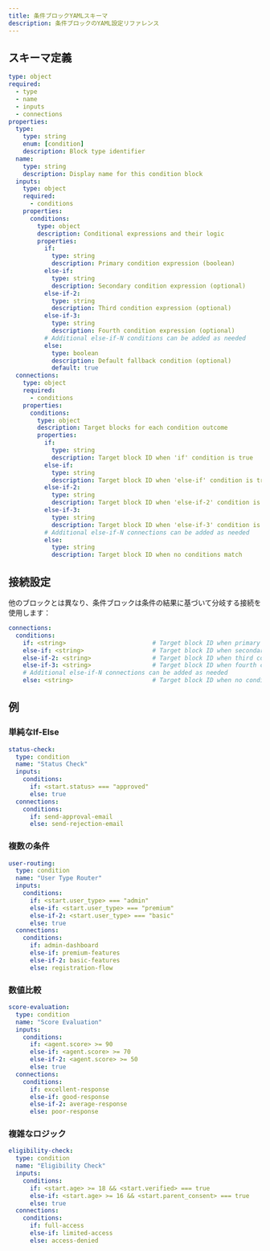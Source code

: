 ```yaml
---
title: 条件ブロックYAMLスキーマ
description: 条件ブロックのYAML設定リファレンス
---
```


## スキーマ定義

```yaml
type: object
required:
  - type
  - name
  - inputs
  - connections
properties:
  type:
    type: string
    enum: [condition]
    description: Block type identifier
  name:
    type: string
    description: Display name for this condition block
  inputs:
    type: object
    required:
      - conditions
    properties:
      conditions:
        type: object
        description: Conditional expressions and their logic
        properties:
          if:
            type: string
            description: Primary condition expression (boolean)
          else-if:
            type: string
            description: Secondary condition expression (optional)
          else-if-2:
            type: string
            description: Third condition expression (optional)
          else-if-3:
            type: string
            description: Fourth condition expression (optional)
          # Additional else-if-N conditions can be added as needed
          else:
            type: boolean
            description: Default fallback condition (optional)
            default: true
  connections:
    type: object
    required:
      - conditions
    properties:
      conditions:
        type: object
        description: Target blocks for each condition outcome
        properties:
          if:
            type: string
            description: Target block ID when 'if' condition is true
          else-if:
            type: string
            description: Target block ID when 'else-if' condition is true
          else-if-2:
            type: string
            description: Target block ID when 'else-if-2' condition is true
          else-if-3:
            type: string
            description: Target block ID when 'else-if-3' condition is true
          # Additional else-if-N connections can be added as needed
          else:
            type: string
            description: Target block ID when no conditions match
```

## 接続設定

他のブロックとは異なり、条件ブロックは条件の結果に基づいて分岐する接続を使用します：

```yaml
connections:
  conditions:
    if: <string>                        # Target block ID when primary condition is true
    else-if: <string>                   # Target block ID when secondary condition is true (optional)
    else-if-2: <string>                 # Target block ID when third condition is true (optional)
    else-if-3: <string>                 # Target block ID when fourth condition is true (optional)
    # Additional else-if-N connections can be added as needed
    else: <string>                      # Target block ID when no conditions match (optional)
```

## 例

### 単純なIf-Else

```yaml
status-check:
  type: condition
  name: "Status Check"
  inputs:
    conditions:
      if: <start.status> === "approved"
      else: true
  connections:
    conditions:
      if: send-approval-email
      else: send-rejection-email
```

### 複数の条件

```yaml
user-routing:
  type: condition
  name: "User Type Router"
  inputs:
    conditions:
      if: <start.user_type> === "admin"
      else-if: <start.user_type> === "premium"
      else-if-2: <start.user_type> === "basic"
      else: true
  connections:
    conditions:
      if: admin-dashboard
      else-if: premium-features
      else-if-2: basic-features
      else: registration-flow
```

### 数値比較

```yaml
score-evaluation:
  type: condition
  name: "Score Evaluation"
  inputs:
    conditions:
      if: <agent.score> >= 90
      else-if: <agent.score> >= 70
      else-if-2: <agent.score> >= 50
      else: true
  connections:
    conditions:
      if: excellent-response
      else-if: good-response
      else-if-2: average-response
      else: poor-response
```

### 複雑なロジック

```yaml
eligibility-check:
  type: condition
  name: "Eligibility Check"
  inputs:
    conditions:
      if: <start.age> >= 18 && <start.verified> === true
      else-if: <start.age> >= 16 && <start.parent_consent> === true
      else: true
  connections:
    conditions:
      if: full-access
      else-if: limited-access
      else: access-denied
```